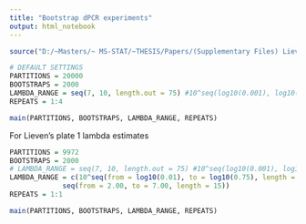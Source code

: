 ```yaml
---
title: "Bootstrap dPCR experiments"
output: html_notebook
---
```


```r
source("D:/~Masters/~ MS-STAT/~THESIS/Papers/(Supplementary Files) Lievens/ddPCR-master/mine_bootstrap.R")

# DEFAULT SETTINGS
PARTITIONS = 20000
BOOTSTRAPS = 2000
LAMBDA_RANGE = seq(7, 10, length.out = 75) #10^seq(log10(0.001), log10(0.05), length.out=75)
REPEATS = 1:4

main(PARTITIONS, BOOTSTRAPS, LAMBDA_RANGE, REPEATS)
```

For Lieven's plate 1 lambda estimates
```r
PARTITIONS = 9972
BOOTSTRAPS = 2000
# LAMBDA_RANGE = seq(7, 10, length.out = 75) #10^seq(log10(0.001), log10(0.05), length.out=75)
LAMBDA_RANGE = c(10^seq(from = log10(0.01), to = log10(0.75), length = 15),
             seq(from = 2.00, to = 7.00, length = 15))
REPEATS = 1:1

main(PARTITIONS, BOOTSTRAPS, LAMBDA_RANGE, REPEATS)

```

